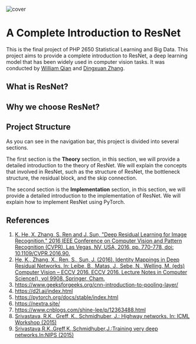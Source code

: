 
![cover](/cover.png)

# A Complete Introduction to ResNet

This is the final project of PHP 2650 Statistical Learning and Big Data. This project aims to provide a complete introduction to ResNet,
a deep learning model that has been widely used in computer vision tasks. It was conducted by [William Qian](https://github.com/dukechain2333) and [Dingxuan Zhang](https://github.com/dz6190918).

## What is ResNet?

## Why we choose ResNet?

## Project Structure

As you can see in the navigation bar, this project is divided into several sections.

The first section is the **Theory** section, in this section, we will provide a detailed introduction to the theory of ResNet. We will explain the concepts that involved in ResNet, such as the structure of ResNet, the bottleneck structure, the residual block, and the skip connection.

The second section is the **Implementation** section, in this section, we will provide a detailed introduction to the implementation of ResNet. We will explain how to implement ResNet using PyTorch.

## References

1. [K. He, X. Zhang, S. Ren and J. Sun, "Deep Residual Learning for Image Recognition," 2016 IEEE Conference on Computer Vision and Pattern Recognition (CVPR), Las Vegas, NV, USA, 2016, pp. 770-778, doi: 10.1109/CVPR.2016.90.](https://ieeexplore.ieee.org/document/7780459)
2. [He, K., Zhang, X., Ren, S., Sun, J. (2016). Identity Mappings in Deep Residual Networks. In: Leibe, B., Matas, J., Sebe, N., Welling, M. (eds) Computer Vision – ECCV 2016. ECCV 2016. Lecture Notes in Computer Science(), vol 9908. Springer, Cham. ](https://doi.org/10.1007/978-3-319-46493-0_38)
3. https://www.geeksforgeeks.org/cnn-introduction-to-pooling-layer/
4. https://d2l.ai/index.html
5. https://pytorch.org/docs/stable/index.html
6. https://nextra.site/
7. https://www.cnblogs.com/shine-lee/p/12363488.html
8. [Srivastava, R.K., Greff, K., Schmidhuber, J.: Highway networks. In: ICML Workshop (2015)](https://arxiv.org/abs/1505.00387)
9. [Srivastava,R.K.,Greff,K.,Schmidhuber,J.:Training very deep networks.In:NIPS (2015)](https://arxiv.org/abs/1507.06228)